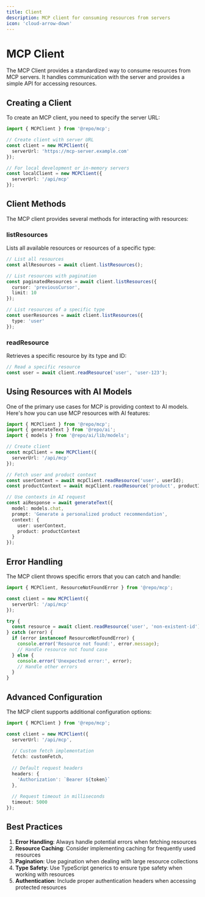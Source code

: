 ```yaml
---
title: Client
description: MCP client for consuming resources from servers
icon: 'cloud-arrow-down'
---
```


# MCP Client

The MCP Client provides a standardized way to consume resources from MCP servers. It handles communication with the server and provides a simple API for accessing resources.

## Creating a Client

To create an MCP client, you need to specify the server URL:

```typescript
import { MCPClient } from '@repo/mcp';

// Create client with server URL
const client = new MCPClient({
  serverUrl: 'https://mcp-server.example.com'
});

// For local development or in-memory servers
const localClient = new MCPClient({
  serverUrl: '/api/mcp'
});
```

## Client Methods

The MCP client provides several methods for interacting with resources:

### listResources

Lists all available resources or resources of a specific type:

```typescript
// List all resources
const allResources = await client.listResources();

// List resources with pagination
const paginatedResources = await client.listResources({
  cursor: 'previousCursor',
  limit: 10
});

// List resources of a specific type
const userResources = await client.listResources({
  type: 'user'
});
```

### readResource

Retrieves a specific resource by its type and ID:

```typescript
// Read a specific resource
const user = await client.readResource('user', 'user-123');
```

## Using Resources with AI Models

One of the primary use cases for MCP is providing context to AI models. Here's how you can use MCP resources with AI features:

```typescript
import { MCPClient } from '@repo/mcp';
import { generateText } from '@repo/ai';
import { models } from '@repo/ai/lib/models';

// Create client
const mcpClient = new MCPClient({
  serverUrl: '/api/mcp'
});

// Fetch user and product context
const userContext = await mcpClient.readResource('user', userId);
const productContext = await mcpClient.readResource('product', productId);

// Use contexts in AI request
const aiResponse = await generateText({
  model: models.chat,
  prompt: 'Generate a personalized product recommendation',
  context: {
    user: userContext,
    product: productContext
  }
});
```

## Error Handling

The MCP client throws specific errors that you can catch and handle:

```typescript
import { MCPClient, ResourceNotFoundError } from '@repo/mcp';

const client = new MCPClient({
  serverUrl: '/api/mcp'
});

try {
  const resource = await client.readResource('user', 'non-existent-id');
} catch (error) {
  if (error instanceof ResourceNotFoundError) {
    console.error('Resource not found:', error.message);
    // Handle resource not found case
  } else {
    console.error('Unexpected error:', error);
    // Handle other errors
  }
}
```

## Advanced Configuration

The MCP client supports additional configuration options:

```typescript
import { MCPClient } from '@repo/mcp';

const client = new MCPClient({
  serverUrl: '/api/mcp',
  
  // Custom fetch implementation
  fetch: customFetch,
  
  // Default request headers
  headers: {
    'Authorization': `Bearer ${token}`
  },
  
  // Request timeout in milliseconds
  timeout: 5000
});
```

## Best Practices

1. **Error Handling**: Always handle potential errors when fetching resources
2. **Resource Caching**: Consider implementing caching for frequently used resources
3. **Pagination**: Use pagination when dealing with large resource collections
4. **Type Safety**: Use TypeScript generics to ensure type safety when working with resources
5. **Authentication**: Include proper authentication headers when accessing protected resources

